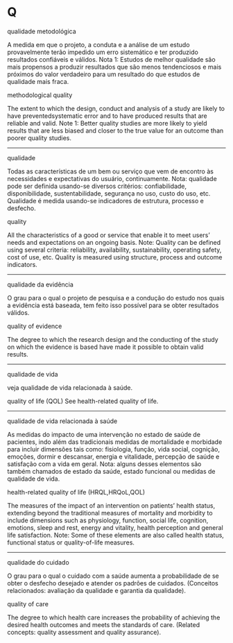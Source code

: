 # Q {-}

qualidade metodológica

A medida em que o projeto, a conduta e a análise de um estudo provavelmente terão impedido um erro sistemático e ter produzido resultados confiáveis e válidos. Nota 1: Estudos de melhor qualidade são mais propensos a produzir resultados que são menos tendenciosos e mais próximos do valor verdadeiro para um resultado do que estudos de qualidade mais fraca.

methodological quality

The extent to which the design, conduct and analysis of a study are likely to have preventedsystematic error and to have produced results that are reliable and valid. Note 1: Better quality studies are more likely to yield results that are less biased and closer to the true value for an outcome than poorer quality studies.

******

qualidade

Todas as características de um bem ou serviço que vem de encontro às necessidades e expectativas do usuário, continuamente. Nota: qualidade pode ser definida usando-se diversos critérios: confiabilidade, disponibilidade, sustentabilidade, segurança no uso, custo do uso, etc. Qualidade é medida usando-se indicadores de estrutura, processo e desfecho.

quality

All the characteristics of a good or service that enable it to meet users’ needs and expectations on an ongoing basis. Note: Quality can be defined using several criteria: reliability, availability, sustainability, operating safety, cost of use, etc. Quality is measured using structure, process and outcome indicators.

******

qualidade da evidência

O grau para o qual o projeto de pesquisa e a condução do estudo nos quais a evidência está baseada, tem feito isso possível para se obter resultados válidos.

quality of evidence

The degree to which the research design and the conducting of the study on which the evidence is based have made it possible to obtain valid results.

******

qualidade de vida

veja qualidade de vida relacionada à saúde.

quality of life (QOL)
See health-related quality of life.

******

qualidade de vida relacionada à saúde

As medidas do impacto de uma intervenção no estado de saúde de pacientes, indo além das tradicionais medidas de mortalidade e morbidade para incluir dimensões tais como: fisiologia, função, vida social, cognição, emoções, dormir e descansar, energia e vitalidade, percepção de saúde e satisfação com a vida em geral. Nota: alguns desses elementos são também chamados de estado da saúde, estado funcional ou medidas de qualidade de vida.

health-related quality of life (HRQL,HRQoL,QOL)

The measures of the impact of an intervention on patients’ health status, extending beyond the traditional measures of mortality and morbidity to include dimensions such as physiology, function, social life, cognition, emotions, sleep and rest, energy and vitality, health perception and general life satisfaction. Note: Some of these elements are also called health status, functional status or quality-of-life measures.

******

qualidade do cuidado

O grau para o qual o cuidado com a saúde aumenta a probabilidade de se obter o desfecho desejado e atender os padrões de cuidados. (Conceitos relacionados: avaliação da qualidade e garantia da qualidade).

quality of care

The degree to which health care increases the probability of achieving the desired health outcomes and meets the standards of care. (Related concepts: quality assessment and quality assurance).
